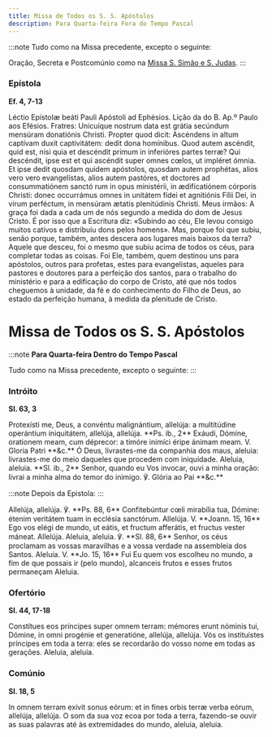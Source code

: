 ```yaml
---
title: Missa de Todos os S. S. Apóstolos
description: Para Quarta-feira Fora do Tempo Pascal
---
```


:::note
Tudo como na Missa precedente, excepto o seguinte:

Oração, Secreta e Postcomúnio como na
[Missa S. Simão e S. Judas](/missal/santos/10-28).
:::

### Epístola

**Ef. 4, 7-13**

<div class="side-by-side not-content">
  <span class="text-justify">
    Léctio Epístolæ beáti Pauli Apóstoli ad Ephésios.
  </span>
  <span class="text-justify">Lição da do B. Ap.º Paulo aos Efésios.</span>
  <span class="text-justify">
    Fratres: Unicuíque nostrum data est grátia secúndum mensúram donatiónis
    Christi. Propter quod dicit: Ascéndens in altum captívam duxit captivitátem:
    dedit dona homínibus. Quod autem ascéndit, quid est, nisi quia et descéndit
    primum in inferióres partes terræ? Qui descéndit, ipse est et qui ascéndit
    super omnes cœlos, ut impléret ómnia. Et ipse dedit quosdam quidem
    apóstolos, quosdam autem prophétas, alios vero vero evangelístas, alios
    autem pastóres, et doctores ad consummatiónem sanctó rum in opus ministérii,
    in ædificatiónem córporis Christi: donec occurrámus omnes in unitátem fídei
    et agnitiónis Fílii Dei, in virum perféctum, in mensúram ætatis plenitúdinis
    Christi.
  </span>
  <span class="text-justify">
    Meus irmãos: A graça foi dada a cada um de nós segundo a medida do dom de
    Jesus Cristo. É por isso que a Escritura diz: «Subindo ao céu, Ele levou
    consigo muitos cativos e distribuiu dons pelos homens». Mas, porque foi que
    subiu, senão porque, também, antes descera aos lugares mais baixos da terra?
    Aquele que desceu, foi o mesmo que subiu acima de todos os céus, para
    completar todas as coisas. Foi Ele, também, quem destinou uns para
    apóstolos, outros para profetas, estes para evangelistas, aqueles para
    pastores e doutores para a perfeição dos santos, para o trabalho do
    ministério e para a edificação do corpo de Cristo, até que nós todos
    cheguemos à unidade, da fé e do conhecimento do Filho de Deus, ao estado da
    perfeição humana, à medida da plenitude de Cristo.
  </span>
</div>

# Missa de Todos os S. S. Apóstolos

:::note
**Para Quarta-feira Dentro do Tempo Pascal**

Tudo como na Missa precedente, excepto o seguinte:
:::

### Intróito

**Sl. 63, 3**

<div class="side-by-side not-content">
  <span class="text-justify">
    Protexísti me, Deus, a convéntu malignántium, allelúja: a multitúdine
    operántium iniquitátem, allelúja, allelúja. **Ps. ib., 2** Exáudi, Dómine,
    orationem meam, cum déprecor: a timóre inimíci éripe ánimam meam. V. Gloria
    Patri **&c.**
  </span>
  <span class="text-justify">
    Ó Deus, livrastes-me da companhia dos maus, aleluia: livrastes-me do meio
    daqueles que procedem com iniquidade. Aleluia, aleluia. **Sl. ib., 2**
    Senhor, quando eu Vos invocar, ouvi a minha oração: livrai a minha alma do
    temor do inimigo. ℣. Glória ao Pai **&c.**
  </span>
</div>

:::note
Depois da Epistola:
:::

<div class="side-by-side not-content">
  <span class="text-justify">
    Allelúja, allelúja. ℣. **Ps. 88, 6** Confitebúntur cœli mirabília tua,
    Dómine: étenim veritátem tuam in ecclésia sanctórum. Allelúja. V. **Joann.
    15, 16** Ego vos elégi de mundo, ut eátis, et fructum afferátis, et fructus
    vester máneat. Allelúja.
  </span>
  <span class="text-justify">
    Aleluia, aleluia. ℣. **Sl. 88, 6** Senhor, os céus proclamam as vossas
    maravilhas e a vossa verdade na assembleia dos Santos. Aleluia. V. **Jo. 15,
    16** Fui Eu quem vos escolheu no mundo, a fim de que possais ir (pelo
    mundo), alcanceis frutos e esses frutos permaneçam Aleluia.
  </span>
</div>

### Ofertório

**Sl. 44, 17-18**

<div class="side-by-side not-content">
  <span class="text-justify">
    Constítues eos príncipes super omnem terram: mémores erunt nóminis tui,
    Dómine, in omni progénie et generatióne, allelúja, allelúja.
  </span>
  <span class="text-justify">
    Vós os instituístes príncipes em toda a terra: eles se recordarão do vosso
    nome em todas as gerações. Aleluia, aleluia.
  </span>
</div>

### Comúnio

**Sl. 18, 5**

<div class="side-by-side not-content">
  <span class="text-justify">
    In omnem terram exívit sonus eórum: et in fines orbis terræ verba eórum,
    allelúja, allelúja.
  </span>
  <span class="text-justify">
    O som da sua voz ecoa por toda a terra, fazendo-se ouvir as suas palavras
    até às extremidades do mundo, aleluia, aleluia.
  </span>
</div>
